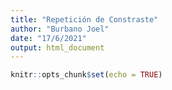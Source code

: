 ```yaml
---
title: "Repetición de Constraste"
author: "Burbano Joel"
date: "17/6/2021"
output: html_document
---
```


```r
knitr::opts_chunk$set(echo = TRUE)
```

